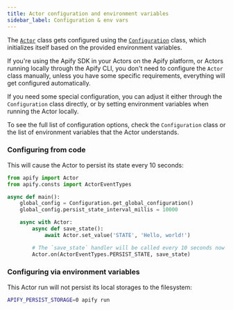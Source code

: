 ```yaml
---
title: Actor configuration and environment variables
sidebar_label: Configuration & env vars
---
```


The [`Actor`](../../reference/class/Actor) class gets configured using the [`Configuration`](../../reference/class/Configuration) class,
which initializes itself based on the provided environment variables.

If you're using the Apify SDK in your Actors on the Apify platform, or Actors running locally through the Apify CLI,
you don't need to configure the `Actor` class manually,
unless you have some specific requirements, everything will get configured automatically.

If you need some special configuration, you can adjust it either through the `Configuration` class directly,
or by setting environment variables when running the Actor locally.

To see the full list of configuration options, check the `Configuration` class
or the list of environment variables that the Actor understands.

### Configuring from code

This will cause the Actor to persist its state every 10 seconds:

```python title="src/main.py"
from apify import Actor
from apify.consts import ActorEventTypes

async def main():
    global_config = Configuration.get_global_configuration()
    global_config.persist_state_interval_millis = 10000

    async with Actor:
        async def save_state():
            await Actor.set_value('STATE', 'Hello, world!')

        # The `save_state` handler will be called every 10 seconds now
        Actor.on(ActorEventTypes.PERSIST_STATE, save_state)
```

### Configuring via environment variables

This Actor run will not persist its local storages to the filesystem:

```bash
APIFY_PERSIST_STORAGE=0 apify run
```
